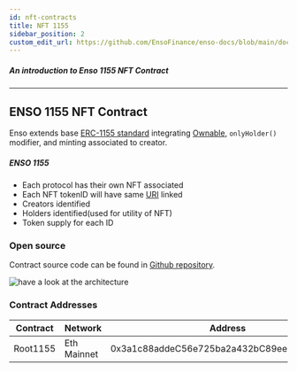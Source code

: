 ```yaml
---
id: nft-contracts
title: NFT 1155
sidebar_position: 2
custom_edit_url: https://github.com/EnsoFinance/enso-docs/blob/main/docs/smart-contracts/vampire-attack/nft-contract.mdx
---
```



##### An introduction to Enso 1155 NFT Contract
---

## ENSO 1155 NFT Contract

Enso extends base [ERC-1155 standard](https://docs.openzeppelin.com/contracts/3.x/api/token/erc1155) integrating [Ownable](https://github.com/OpenZeppelin/openzeppelin-contracts/blob/master/contracts/access/Ownable.sol), `onlyHolder()` modifier, and minting associated to creator.


##### ENSO 1155
- Each protocol has their own NFT associated
- Each NFT tokenID will have same [URI](https://docs.openzeppelin.com/contracts/3.x/api/token/erc1155#IERC1155MetadataURI) linked
- Creators identified
- Holders identified(used for utility of NFT)
- Token supply for each ID


### Open source

Contract source code can be found in [Github repository](https://github.com/EnsoFinance/liquidity_migration/blob/main/contracts/nft/Root1155.sol).

![have a look at the architecture](https://raw.githubusercontent.com/EnsoFinance/liquidity_migration/main/architecture/nftArchitecture.png)


### Contract Addresses

| **Contract** | **Network**    | **Address**                                |
| ------------ | -------------- | ------------------------------------------ |
| Root1155        | Eth Mainnet    | 0x3a1c88addeC56e725ba2a432bC89eeaA5D068753 |